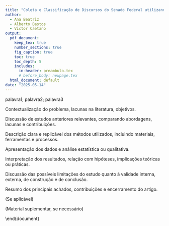 ```yaml
---
title: "Coleta e Classificação de Discursos do Senado Federal utilizando Agent AI"
author:
  - Ana Beatriz
  - Alberto Bastos
  - Victor Caetano
output:
  pdf_document:
    keep_tex: true
    number_sections: true
    fig_caption: true
    toc: true
    toc_depth: 5
    includes:
      in-header: preambulo.tex
      # before_body: newpage.tex
  html_document: default
date: "2025-05-14"
---
```


\begin{abstract}
Este é o resumo do artigo. Deve conter uma breve descrição dos objetivos, métodos, resultados e conclusões. Máximo de 250 palavras.
\end{abstract}

\textbf{Palavras-chave:} palavra1; palavra2; palavra3

\section{Introdução}
Contextualização do problema, lacunas na literatura, objetivos.

\section{Trabalhos Relacionados}
Discussão de estudos anteriores relevantes, comparando abordagens, lacunas e contribuições.

\section{Metodologia}
Descrição clara e replicável dos métodos utilizados, incluindo materiais, ferramentas e processos.

\section{Resultados}
Apresentação dos dados e análise estatística ou qualitativa.

\section{Discussão}
Interpretação dos resultados, relação com hipóteses, implicações teóricas ou práticas.

\subsection{Ameaças à Validade}
Discussão das possíveis limitações do estudo quanto à validade interna, externa, de construção e de conclusão.

\subsection{Trabalhos Futuros}
\colorbox{yellow}{Futuramente outras implementações podem ser feitas no código, de modo a permitir que funcionalidade, após interação com usuário, sugira temas.}


\section{Conclusão}
Resumo dos principais achados, contribuições e encerramento do artigo.

\section*{Agradecimentos}
(Se aplicável)

\bibliographystyle{apalike}
\bibliography{referencias}

\appendix
\section*{Apêndice}
(Material suplementar, se necessário)

\end{document}